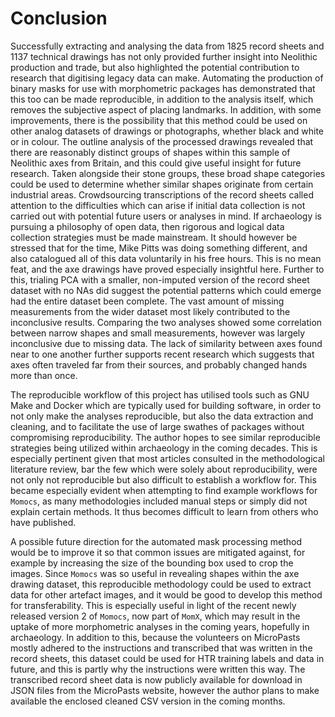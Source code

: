 # Conclusion {-}

Successfully extracting and analysing the data from 1825 record sheets and 1137 technical drawings has not only provided further insight into Neolithic production and trade, but also highlighted the potential contribution to research that digitising legacy data can make. Automating the production of binary masks for use with morphometric packages has demonstrated that this too can be made reproducible, in addition to the analysis itself, which removes the subjective aspect of placing landmarks. In addition, with some improvements, there is the possibility that this method could be used on other analog datasets of drawings or photographs, whether black and white or in colour. The outline analysis of the processed drawings revealed that there are reasonably distinct groups of shapes within this sample of Neolithic axes from Britain, and this could give useful insight for future research. Taken alongside their stone groups, these broad shape categories could be used to determine whether similar shapes originate from certain industrial areas. Crowdsourcing transcriptions of the record sheets called attention to the difficulties which can arise if initial data collection is not carried out with potential future users or analyses in mind. If archaeology is pursuing a philosophy of open data, then rigorous and logical data collection strategies must be made mainstream. It should however be stressed that for the time, Mike Pitts was doing something different, and also catalogued all of this data voluntarily in his free hours. This is no mean feat, and the axe drawings have proved especially insightful here. Further to this, trialing PCA with a smaller, non-imputed version of the record sheet dataset with no NAs did suggest the potential patterns which could emerge had the entire dataset been complete. The vast amount of missing measurements from the wider dataset most likely contributed to the inconclusive results. Comparing the two analyses showed some correlation between narrow shapes and small measurements, however was largely inconclusive due to missing data. The lack of similarity between axes found near to one another further supports recent research which suggests that axes often traveled far from their sources, and probably changed hands more than once. 

The reproducible workflow of this project has utilised tools such as GNU Make and Docker which are typically used for building software, in order to not only make the analyses reproducible, but also the data extraction and cleaning, and to facilitate the use of large swathes of packages without compromising reproducibility. The author hopes to see similar reproducible strategies being utilized within archaeology in the coming decades. This is especially pertinent given that most articles consulted in the methodological literature review, bar the few which were solely about reproducibility, were not only not reproducible but also difficult to establish a workflow for. This became especially evident when attempting to find example workflows for `Momocs`, as many methodologies included manual steps or simply did not explain certain methods. It thus becomes difficult to learn from others who have published. 

A possible future direction for the automated mask processing method would be to improve it so that common issues are mitigated against, for example by increasing the size of the bounding box used to crop the images. Since `Momocs` was so useful in revealing shapes within the axe drawing dataset, this reproducible methodology could be used to extract data for other artefact images, and it would be good to develop this method for transferability. This is especially useful in light of the recent newly released version 2 of `Momocs`, now part of `MomX`, which may result in the uptake of more morphometric analyses in the coming years, hopefully in archaeology. In addition to this, because the volunteers on MicroPasts mostly adhered to the instructions and transcribed that was written in the record sheets, this dataset could be used for HTR training labels and data in future, and this is partly why the instructions were written this way. The transcribed record sheet data is now publicly available for download in JSON files from the MicroPasts website, however the author plans to make available the enclosed cleaned CSV version in the coming months. 